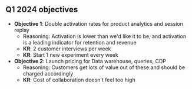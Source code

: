 ## Q1 2024 objectives

- **Objective 1**: Double activation rates for product analytics and session replay
  - Reasoning: Activation is lower than we'd like it to be, and activation is a leading indicator for retention and revenue
  - **KR**: 2 customer interviews per week
  - **KR**: Start 1 new experiment every week
- **Objective 2**: Launch pricing for Data warehouse, queries, CDP
  - Reasoning: Customers get lots of value out of these and should be charged accordingly
  - **KR**: Cost of collaboration doesn't feel too high